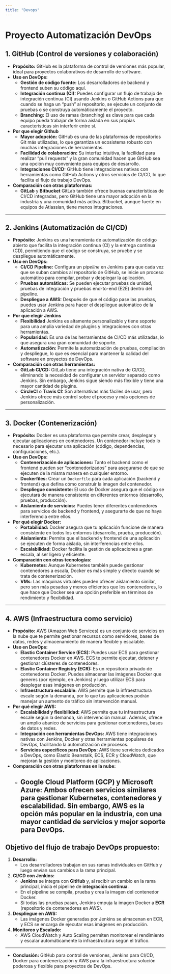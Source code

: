 ```yaml
---
title: "Devops"
---
```


# Proyecto Automatización DevOps

## 1. **GitHub (Control de versiones y colaboración)**

- **Propósito:** GitHub es la plataforma de control de versiones más popular, ideal para proyectos colaborativos de desarrollo de software.
- **Uso en DevOps:**
  - **Gestión de código fuente:** Los desarrolladores de backend y frontend suben su código aquí.
  - **Integración continua (CI):** Puedes configurar un flujo de trabajo de integración continua (CI) usando Jenkins o GitHub Actions para que cuando se haga un "push" al repositorio, se ejecute un conjunto de pruebas o se construya automáticamente el proyecto.
  - **Branching:** El uso de ramas (branching) es clave para que cada equipo pueda trabajar de forma aislada en sus propias características sin interferir entre sí.

- **Por que elegir Github**
    - **Mayor adopción:** GitHub es una de las plataformas de repositorios Git más utilizadas, lo que garantiza un ecosistema robusto con muchas integraciones de herramientas.
    - **Facilidad de colaboración:** Su interfaz intuitiva, la facilidad para realizar "pull requests" y la gran comunidad hacen que GitHub sea una opción muy conveniente para equipos de desarrollo.
    - **Integraciones CI/CD:** GitHub tiene integraciones nativas con herramientas como GitHub Actions y otros servicios de CI/CD, lo que facilita el flujo de trabajo DevOps.

- **Comparación con otras plataformas:**
  - **GitLab** y **Bitbucket** GitLab también ofrece buenas características de CI/CD integradas, pero GitHub tiene una mayor adopción en la industria y una comunidad más activa. Bitbucket, aunque fuerte en equipos de Atlassian, tiene menos integraciones.

---

## 2. **Jenkins (Automatización de CI/CD)**

- **Propósito:** Jenkins es una herramienta de automatización de código abierto que facilita la integración continua (CI) y la entrega continua (CD), permitiendo que el código se construya, se pruebe y se despliegue automáticamente.
- **Uso en DevOps:**
  - **CI/CD Pipeline:** Configura un *pipeline* en Jenkins para que cada vez que se suban cambios al repositorio de GitHub, se inicie un proceso automático para compilar, probar y desplegar la aplicación.
  - **Pruebas automáticas:** Se pueden ejecutar pruebas de unidad, pruebas de integración y pruebas end-to-end (E2E) dentro del pipeline.
  - **Despliegue a AWS:** Después de que el código pase las pruebas, puedes usar Jenkins para hacer el despliegue automático de la aplicación a AWS.

- **Por que elegir Jenkins**
  - **Flexibilidad** Jenkins es altamente personalizable y tiene soporte para una amplia variedad de plugins y integraciones con otras herramientas.
  - **Popularidad:** Es una de las herramientas de CI/CD más utilizadas, lo que asegura una gran comunidad de soporte.
  - **Automatización:** Permite la automatización de pruebas, compilación y despliegue, lo que es esencial para mantener la calidad del software en proyectos de DevOps.

- **Comparación con otras herramientas:**
  - **GitLab CI/CD:** GitLab tiene una integración nativa de CI/CD, eliminando la necesidad de configurar un servidor separado como Jenkins. Sin embargo, Jenkins sigue siendo más flexible y tiene una mayor cantidad de plugins.
  - **CircleCI** o **Travis CI:** Son alternativas más fáciles de usar, pero Jenkins ofrece más control sobre el proceso y más opciones de personalización.

---

## 3. **Docker (Contenerización)**

- **Propósito:** Docker es una plataforma que permite crear, desplegar y ejecutar aplicaciones en contenedores. Un contenedor incluye todo lo necesario para ejecutar una aplicación (código, dependencias, configuraciones, etc.).
- **Uso en DevOps:**
  - **Contenerización de aplicaciones:** Tanto el backend como el frontend pueden ser "contenedorizados" para asegurarse de que se ejecuten de la misma manera en cualquier entorno.
  - **Dockerfiles:** Crear un `Dockerfile` para cada aplicación (backend y frontend) que defina cómo construir la imagen del contenedor.
  - **Despliegue consistente:** El uso de Docker asegura que el código se ejecutará de manera consistente en diferentes entornos (desarrollo, pruebas, producción).
  - **Aislamiento de servicios:** Puedes tener diferentes contenedores para servicios de backend y frontend, y asegurarte de que no haya interferencia entre ellos.

- **Por qué elegir Docker:**
  - **Portabilidad:** Docker asegura que tu aplicación funcione de manera consistente en todos los entornos (desarrollo, prueba, producción).
  - **Aislamiento:** Permite que el backend y frontend de una aplicación se ejecuten de forma aislada, sin interferencias entre ellos.
  - **Escalabilidad:** Docker facilita la gestión de aplicaciones a gran escala, al ser ligero y eficiente.

- **Comparación con otras tecnologías:**
  - **Kubernetes**: Aunque Kubernetes también puede gestionar contenedores a escala, Docker es más simple y directo cuando se trata de contenerización.
  - **VMs**: Las máquinas virtuales pueden ofrecer aislamiento similar, pero son más pesadas y menos eficientes que los contenedores, lo que hace que Docker sea una opción preferible en términos de rendimiento y flexibilidad.

---

## 4. **AWS (Infraestructura como servicio)**

- **Propósito:** AWS (Amazon Web Services) es un conjunto de servicios en la nube que te permite gestionar recursos como servidores, bases de datos, redes y almacenamiento de manera flexible y escalable.
- **Uso en DevOps:**
  - **Elastic Container Service (ECS):** Puedes usar ECS para gestionar contenedores Docker en AWS. ECS te permite ejecutar, detener y gestionar clústeres de contenedores.
  - **Elastic Container Registry (ECR):** Es un repositorio privado de contenedores Docker. Puedes almacenar las imágenes Docker que generes (por ejemplo, en Jenkins) y luego utilizar ECS para desplegar esas imágenes en producción.
  - **Infraestructura escalable:** AWS permite que la infraestructura escale según la demanda, por lo que tus aplicaciones podrán manejar un aumento de tráfico sin intervención manual.

- **Por qué elegir AWS:**
  - **Escalabilidad y flexibilidad:** AWS permite que tu infraestructura escale según la demanda, sin intervención manual. Además, ofrece un amplio abanico de servicios para gestionar contenedores, bases de datos y redes.
  - **Integración con herramientas DevOps:** AWS tiene integraciones nativas con Jenkins, Docker y otras herramientas populares de DevOps, facilitando la automatización de procesos.
  - **Servicios específicos para DevOps:** AWS tiene servicios dedicados a DevOps, como Elastic Beanstalk, ECS, ECR y CloudWatch, que mejoran la gestión y monitoreo de aplicaciones.


- **Comparación con otras plataformas en la nube:**
  - **Google Cloud Platform (GCP)** y **Microsoft Azure:** Ambos ofrecen servicios similares para gestionar Kubernetes, contenedores y escalabilidad. Sin embargo, AWS es la opción más popular en la industria, con una mayor cantidad de servicios y mejor soporte para DevOps.
---

## Objetivo del flujo de trabajo DevOps propuesto:

1. **Desarrollo:**
   - Los desarrolladores trabajan en sus ramas individuales en GitHub y luego envían sus cambios a la rama principal.

2. **CI/CD con Jenkins:**
   - **Jenkins** se integra con **GitHub** y, al recibir un cambio en la rama principal, inicia el pipeline de **integración continua**.
   - En el pipeline se compila, prueba y crea la imagen del contenedor Docker.
   - Si todas las pruebas pasan, Jenkins empuja la imagen Docker a **ECR** (repositorio de contenedores en AWS).

3. **Despliegue en AWS:**
   - Las imágenes Docker generadas por Jenkins se almacenan en ECR, y ECS se encarga de ejecutar esas imágenes en producción.

4. **Monitoreo y Escalado:**
   - AWS CloudWatch y Auto Scaling permiten monitorear el rendimiento y escalar automáticamente la infraestructura según el tráfico.

---

- **Conclusión:** 
GitHub para control de versiones, Jenkins para CI/CD, Docker para contenerización y AWS para la infraestructura solución poderosa y flexible para proyectos de DevOps.